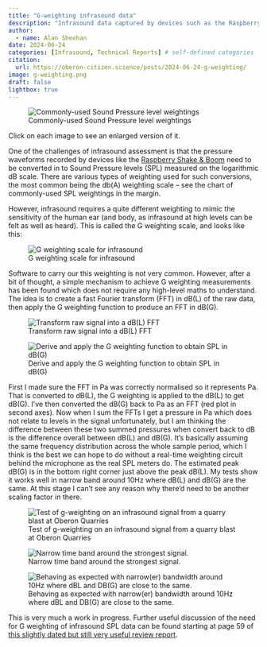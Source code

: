 ```yaml
---
title: "G-weighting infrasound data"
description: "Infrasound data captured by devices such as the Raspberry Shake & Boom needs to be G-weighted to properly reflect the sensitivity of the human ear (and body) to the low frequencies present (by definition) in infrasound. This is a technical article documenting some progress in doing this weighting."
author:
  - name: Alan Sheehan
date: 2024-06-24
categories: [Infrasound, Technical Reports] # self-defined categories
citation: 
  url: https://oberon-citizen.science/posts/2024-06-24-g-weighting/
image: g-weighting.png
draft: false 
lightbox: true
---
```


::: {.aside}
![Commonly-used Sound Pressure level weightings](common-spl-weightings.png)
:::

:::{.callout-tip}
Click on each image to see an enlarged version of it.
:::

One of the challenges of infrasound assessment is that the pressure waveforms recorded by devices like the [Raspberry Shake & Boom](../../shake_and_boom.html) need to be converted in to Sound Pressure levels (SPL) measured on the logarithmic dB scale. There are various types of weighting used for such conversions, the most common being the db(A) weighting scale -- see the chart of commonly-used SPL weightings in the margin.

However, infrasound requires a quite different weighting to mimic the sensitivity of the human ear (and body, as infrasound at high levels can be felt as well as heard). This is called the G weighting scale, and looks like this:

![G weighting scale for infrasound](g-weighting.png)


Software to carry our this weighting is not very common. However, after a bit of thought, a simple mechanism to achieve G weighting measurements has been found which does not require any high-level maths to understand. The idea is to create a fast Fourier transform (FFT) in dB(L) of the raw data, then apply the G weighting function to produce an FFT in dB(G). 

![Transform raw signal into a dB(L) FFT](transform-to-fft-dbl.png)

![Derive and apply the G weighting function to obtain SPL in dB(G)](derive-and-apply-g-weighting-function.png)


First I made sure the FFT in Pa was correctly normalised so it represents Pa. That is converted to dB(L), the G weighting is applied to the dB(L) to get dB(G). I've then converted the dB(G) back to Pa as an FFT (red plot in second axes). Now when I sum the FFTs I get a pressure in Pa which does not relate to levels in the signal unfortunately, but I am thinking the difference between these two summed pressures when convert back to dB is the difference overall between dB(L) and dB(G). It's basically assuming the same frequency distribution across the whole sample period, which I think is the best we can hope to do without a real-time weighting circuit behind the microphone as the real SPL meters do. The estimated peak dB(G) is in the bottom right corner just above the peak dB(L). My tests show it works well in narrow band around 10Hz where dB(L) and dB(G) are the same. At this stage I can't see any reason why there'd need to be another scaling factor in there.

![Test of g-weighting on an infrasound signal from a quarry blast at Oberon Quarries](g-weighting-3.png)

![Narrow time band around the strongest signal.](g-weighting-4.png)

![Behaving as expected with narrow(er) bandwidth around 10Hz where dBL and DB(G) are close to the same.](g-weighting-5.png)

This is very much a work in progress. Further useful discussion of the need for G weighting of infrasound SPL data can be found starting at page 59 of [this slightly dated but still very useful review report](../../assets/systematic-review-wind-farms-eh54.pdf).  

